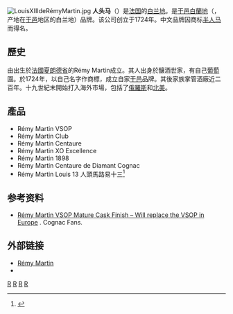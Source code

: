 {{distinguish|半人马}}
[[Image:LouisXIIIdeRémyMartin.jpg|thumb]]
'''人头马'''（{{lang|fr|Rémy Martin}}）是[[法国|法国]]的[[白兰地|白兰地]]。是[[干邑白蘭地|干邑白蘭地]]（{{lang|fr|Cognac}}，产地在[[干邑|干邑]]地区的白兰地）品牌。该公司创立于1724年。中文品牌因商标[[半人马|半人马]]而得名。

== 歷史 ==
由出生於[[法國|法國]][[夏朗德省|夏朗德省]]的Rémy Martin成立。其人出身於釀酒世家，有自己[[葡萄|葡萄]]園。於1724年，以自己名字作商標，成立自家[[干邑白蘭地|干邑]]品牌。其後家族掌管酒廠近二百年。十九世紀末開始打入海外市場，包括了[[俄羅斯|俄羅斯]]和[[北美|北美]]。

== 產品 ==
*Rémy Martin VSOP
*Rémy Martin Club
*Rémy Martin Centaure
*Rémy Martin XO Excellence
*Rémy Martin 1898
*Rémy Martin Centaure de Diamant Cognac
*Rémy Martin Louis 13 人頭馬路易十三<ref>{{cite web |author1=百酒樓 |title=人頭馬（Remy Martin）價格表 |url=http://100wine.tw/remy-martin/ |website=http://100wine.tw/ |accessdate=2018-06-02 |archive-date=2020-10-24 |archive-url=https://web.archive.org/web/20201024064720/https://100wine.tw/remy-martin/ |dead-url=no }}</ref>

== 参考资料 ==
* [http://www.cognacfans.com/remy-martin-vsop-mature-cask-finish-will-replace-the-vsop-in-europe/ Rémy Martin VSOP Mature Cask Finish – Will replace the VSOP in Europe] {{Wayback|url=http://www.cognacfans.com/remy-martin-vsop-mature-cask-finish-will-replace-the-vsop-in-europe/ |date=20180825165353 }} . Cognac Fans.
{{reflist}}
== 外部链接 ==
{{commons|Rémy Martin|人头马}}
* [https://www.remymartin.com Rémy Martin] {{Wayback|url=https://www.remymartin.com/ |date=20161023124137 }}
* {{Facebook|RemyMartin}}

[[Category:法國食品公司|R]]
[[Category:法国品牌|R]]
[[Category:奢侈品牌|R]]
[[Category:白蘭地|R]]